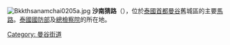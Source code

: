 [[File:Bkkthsanamchai0205a.jpg|thumb]]
'''沙南猜路'''（{{thai|t=ถนน สนามไชย|phon=T̄hnn s̄nāmchịy|r=Thanon Sanam Chai}}），位於[[泰國|泰國]][[首都|首都]][[曼谷|曼谷]]舊城區的主要[[馬路|馬路]]。[[泰國|泰國]][[國防部|國防部]]及[[總檢察院|總檢察院]]的所在地。

[[Category:_曼谷街道|Category: 曼谷街道]]